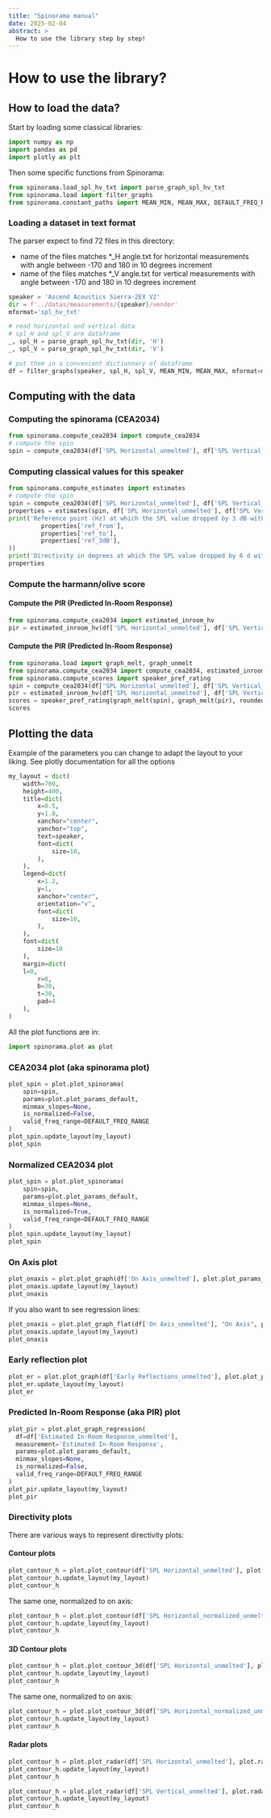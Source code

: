 ```yaml
---
title: "Spinorama manual"
date: 2025-02-04
abstract: >
  How to use the library step by step!
---
```


# How to use the library?

## How to load the data?

Start by loading some classical libraries:
```python
import numpy as np
import pandas as pd
import plotly as plt
```

Then some specific functions from Spinorama:

```python
from spinorama.load_spl_hv_txt import parse_graph_spl_hv_txt
from spinorama.load import filter_graphs
from spinorama.constant_paths import MEAN_MIN, MEAN_MAX, DEFAULT_FREQ_RANGE
```

### Loading a dataset in text format

The parser expect to find 72 files in this directory:

- name of the files matches *_H angle.txt for horizontal measurements with angle between -170 and 180 in 10 degrees increment
- name of the files matches *_V angle.txt for vertical measurements with angle between -170 and 180 in 10 degrees increment

```python
speaker = 'Ascend Acoustics Sierra-2EX V2'
dir = f'../datas/measurements/{speaker}/vendor'
mformat='spl_hv_txt'

# read horizontal and vertical data
# spl_H and spl_V are dataframe
_, spl_H = parse_graph_spl_hv_txt(dir, 'H')
_, spl_V = parse_graph_spl_hv_txt(dir, 'V')

# put them in a convenient dictionnary of dataframe
df = filter_graphs(speaker, spl_H, spl_V, MEAN_MIN, MEAN_MAX, mformat=mformat, mdistance=1)
```

## Computing with the data

### Computing the spinorama (CEA2034)

```python
from spinorama.compute_cea2034 import compute_cea2034
# compute the spin
spin = compute_cea2034(df['SPL Horizontal_unmelted'], df['SPL Vertical_unmelted'])
```

### Computing classical values for this speaker
```python
from spinorama.compute_estimates import estimates
# compute the spin
spin = compute_cea2034(df['SPL Horizontal_unmelted'], df['SPL Vertical_unmelted'])
properties = estimates(spin, df['SPL Horizontal_unmelted'], df['SPL Vertical_unmelted'])
print('Reference point (Hz) at which the SPL value dropped by 3 dB with respect to the average of the on-axis measurement between [{}, {}]: {:5.1f} Hz'.format(
		 properties['ref_from'],
		 properties['ref_to'],
		 properties['ref_3dB'],
))
print('Directivity in degrees at which the SPL value dropped by 6 d with respect to the on-axis measurementB: {:5.1f} deg'.format(properties['dir_horizontal_p']))
properties
```

### Compute the harmann/olive score

#### Compute the PIR (Predicted In-Room Response)
```python
from spinorama.compute_cea2034 import estimated_inroom_hv
pir = estimated_inroom_hv(df['SPL Horizontal_unmelted'], df['SPL Vertical_unmelted'])
```

#### Compute the PIR (Predicted In-Room Response)
```python
from spinorama.load import graph_melt, graph_unmelt
from spinorama.compute_cea2034 import compute_cea2034, estimated_inroom_hv
from spinorama.compute_scores import speaker_pref_rating
spin = compute_cea2034(df['SPL Horizontal_unmelted'], df['SPL Vertical_unmelted'])
pir = estimated_inroom_hv(df['SPL Horizontal_unmelted'], df['SPL Vertical_unmelted'])
scores = speaker_pref_rating(graph_melt(spin), graph_melt(pir), rounded=True)
scores
```


## Plotting the data

Example of the parameters you can change to adapt the layout to your liking.
See plotly documentation for all the options

```python
my_layout = dict(
    width=700,
    height=400,
    title=dict(
        x=0.5,
        y=1.0,
        xanchor="center",
        yanchor="top",
        text=speaker,
        font=dict(
            size=18,
        ),
    ),
    legend=dict(
        x=1.2,
        y=1,
        xanchor="center",
        orientation="v",
        font=dict(
            size=10,
        ),
    ),
    font=dict(
        size=10
    ),
    margin=dict(
	l=0,
        r=0,
        b=30,
        t=30,
        pad=4
    ),
)
```

All the plot functions are in:
```python
import spinorama.plot as plot
```

### CEA2034 plot (aka spinorama plot)
```python
plot_spin = plot.plot_spinorama(
    spin=spin,
    params=plot.plot_params_default,
    minmax_slopes=None,
    is_normalized=False,
    valid_freq_range=DEFAULT_FREQ_RANGE
)
plot_spin.update_layout(my_layout)
plot_spin
```

### Normalized CEA2034 plot
```python
plot_spin = plot.plot_spinorama(
    spin=spin,
    params=plot.plot_params_default,
    minmax_slopes=None,
    is_normalized=True,
    valid_freq_range=DEFAULT_FREQ_RANGE
)
plot_spin.update_layout(my_layout)
plot_spin
```

### On Axis plot
```python
plot_onaxis = plot.plot_graph(df['On Axis_unmelted'], plot.plot_params_default, DEFAULT_FREQ_RANGE)
plot_onaxis.update_layout(my_layout)
plot_onaxis
```
If you also want to see regression lines:
```python
plot_onaxis = plot.plot_graph_flat(df['On Axis_unmelted'], "On Axis", plot.plot_params_default, DEFAULT_FREQ_RANGE)
plot_onaxis.update_layout(my_layout)
plot_onaxis
```

### Early reflection plot
```python
plot_er = plot.plot_graph(df['Early Reflections_unmelted'], plot.plot_params_default, DEFAULT_FREQ_RANGE)
plot_er.update_layout(my_layout)
plot_er
```

### Predicted In-Room Response (aka PIR) plot
```python
plot_pir = plot.plot_graph_regression(
  df=df['Estimated In-Room Response_unmelted'],
  measurement='Estimated In-Room Response',
  params=plot.plot_params_default,
  minmax_slopes=None,
  is_normalized=False,
  valid_freq_range=DEFAULT_FREQ_RANGE
)
plot_pir.update_layout(my_layout)
plot_pir
```

### Directivity plots

There are various ways to represent directivity plots:

#### Contour plots

```python
plot_contour_h = plot.plot_contour(df['SPL Horizontal_unmelted'], plot.contour_params_default, DEFAULT_FREQ_RANGE)
plot_contour_h.update_layout(my_layout)
plot_contour_h
```

The same one, normalized to on axis:

```python
plot_contour_h = plot.plot_contour(df['SPL Horizontal_normalized_unmelted'], plot.contour_params_default, DEFAULT_FREQ_RANGE)
plot_contour_h.update_layout(my_layout)
plot_contour_h
```

#### 3D Contour plots

```python
plot_contour_h = plot.plot_contour_3d(df['SPL Horizontal_unmelted'], plot.contour_params_default, DEFAULT_FREQ_RANGE)
plot_contour_h.update_layout(my_layout)
plot_contour_h
```

The same one, normalized to on axis:

```python
plot_contour_h = plot.plot_contour_3d(df['SPL Horizontal_normalized_unmelted'], plot.contour_params_default, DEFAULT_FREQ_RANGE)
plot_contour_h.update_layout(my_layout)
plot_contour_h
```

#### Radar plots

```python
plot_contour_h = plot.plot_radar(df['SPL Horizontal_unmelted'], plot.radar_params_default, DEFAULT_FREQ_RANGE)
plot_contour_h.update_layout(my_layout)
plot_contour_h
```

```python
plot_contour_h = plot.plot_radar(df['SPL Vertical_unmelted'], plot.radar_params_default, DEFAULT_FREQ_RANGE)
plot_contour_h.update_layout(my_layout)
plot_contour_h
```
